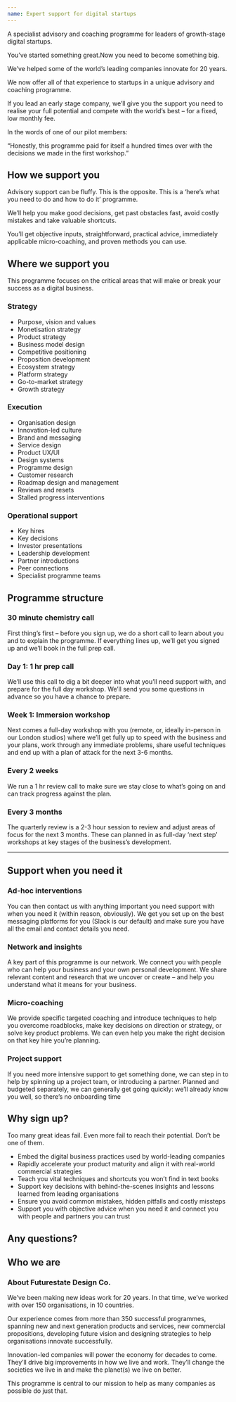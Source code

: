 ```yaml
---
name: Expert support for digital startups
---
```


A specialist advisory and coaching programme for leaders of growth-stage digital startups.

You’ve started something great.Now you need to become something big.

We’ve helped some of the world’s leading companies innovate for 20 years.

We now offer all of that experience to startups in a unique advisory and coaching programme.

If you lead an early stage company, we’ll give you the support you need to realise your full potential and compete with the world’s best – for a fixed, low monthly fee.

In the words of one of our pilot members:

“Honestly, this programme paid for itself a hundred times over with the decisions we made in the first workshop.”

## How we support you

Advisory support can be fluffy. This is the opposite. This is a ‘here’s what you need to do and how to do it’ programme.

We’ll help you make good decisions, get past obstacles fast, avoid costly mistakes and take valuable shortcuts.

You’ll get objective inputs, straightforward, practical advice, immediately applicable micro-coaching, and proven methods you can use.

## Where we support you

This programme focuses on the critical areas that will make or break your success as a digital business.

### Strategy

- Purpose, vision and values
- Monetisation strategy
- Product strategy
- Business model design
- Competitive positioning
- Proposition development
- Ecosystem strategy
- Platform strategy
- Go-to-market strategy
- Growth strategy

### Execution

- Organisation design
- Innovation-led culture
- Brand and messaging
- Service design
- Product UX/UI
- Design systems
- Programme design
- Customer research
- Roadmap design and management
- Reviews and resets
- Stalled progress interventions

### Operational support

- Key hires
- Key decisions
- Investor presentations
- Leadership development
- Partner introductions
- Peer connections
- Specialist programme teams

## Programme structure

### 30 minute chemistry call

First thing’s first – before you sign up, we do a short call to learn about you and to explain the programme. If everything lines up, we’ll get you signed up and we’ll book in the full prep call.

### Day 1: 1 hr prep call


We’ll use this call to dig a bit deeper into what you’ll need support with, and prepare for the full day workshop. We’ll send you some questions in advance so you have a chance to prepare.

### Week 1: Immersion workshop

Next comes a full-day workshop with you (remote, or, ideally in-person in our London studios) where we’ll get fully up to speed with the business and your plans, work through any immediate problems, share useful techniques and end up with a plan of attack for the next 3-6 months.

### Every 2 weeks

We run a 1 hr review call to make sure we stay close to what’s going on and can track progress against the plan.

### Every 3 months

The quarterly review is a 2-3 hour session to review and adjust areas of focus for the next 3 months. These can planned in as full-day ‘next step’ workshops at key stages of the business’s development.

---

## Support when you need it

### Ad-hoc interventions

You can then contact us with anything important you need support with when you need it (within reason, obviously). We get you set up on the best messaging platforms for you (Slack is our default) and make sure you have all the email and contact details you need.

### Network and insights

A key part of this programme is our network. We connect you with people who can help your business and your own personal development. We share relevant content and research that we uncover or create – and help you understand what it means for your business.

### Micro-coaching

We provide specific targeted coaching and introduce techniques to help you overcome roadblocks, make key decisions on direction or strategy, or solve key product problems. We can even help you make the right decision on  that key hire you’re planning.

### Project support

If you need more intensive support to get something done, we can step in to help by spinning up a project team, or introducing a partner. Planned and budgeted separately, we can generally get going quickly: we’ll already know you well, so there’s no onboarding time

## Why sign up?

Too many great ideas fail. Even more fail to reach their potential. Don’t be one of them.

- Embed the digital business practices used by world-leading companies
- Rapidly accelerate your product maturity and align it with real-world commercial strategies
- Teach you vital techniques and shortcuts you won’t find in text books
- Support key decisions with behind-the-scenes insights and lessons learned from leading organisations
- Ensure you avoid common mistakes, hidden pitfalls and costly missteps
- Support you with objective advice when you need it and connect you with people and partners you can trust

## Any questions?

## Who we are

### About Futurestate Design Co.

We’ve been making new ideas work for 20 years. In that time, we’ve worked with over 150 organisations, in 10 countries.

Our experience comes from more than 350 successful programmes, spanning new and next generation products and services, new commercial propositions, developing future vision and designing strategies to help organisations innovate successfully. 

Innovation-led companies will power the economy for decades to come. They’ll drive big improvements in how we live and work. They’ll change the societies we live in and make the planet(s) we live on better.

This programme is central to our mission to help as many companies as possible do just that.